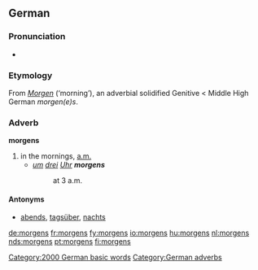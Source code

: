 ==German==

===Pronunciation===
* {{IPA|[ˈmɔrgns]|lang=de}}

===Etymology===
From ''[[Morgen]]'' (‘morning’), an adverbial solidified Genitive < Middle High German ''morgen(e)s''.

===Adverb===
'''morgens'''

# in the mornings, [[a.m.]]
#* ''[[um]] [[drei]] [[Uhr]] '''morgens'''''
#*: at 3 a.m.

====Antonyms====
* [[abends]], [[tagsüber]], [[nachts]]

[[Category:2000 German basic words]]
[[Category:German adverbs]]

[[de:morgens]]
[[fr:morgens]]
[[fy:morgens]]
[[io:morgens]]
[[hu:morgens]]
[[nl:morgens]]
[[nds:morgens]]
[[pt:morgens]]
[[fi:morgens]]